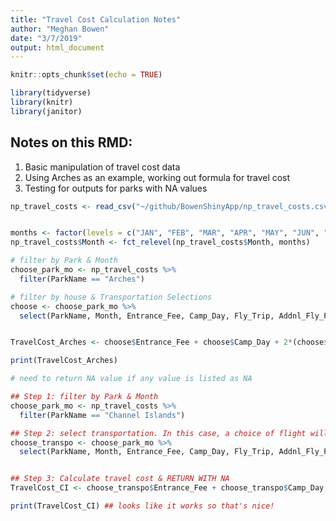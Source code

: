 ```yaml
---
title: "Travel Cost Calculation Notes"
author: "Meghan Bowen"
date: "3/7/2019"
output: html_document
---
```


```r
knitr::opts_chunk$set(echo = TRUE)
```

```r

library(tidyverse)
library(knitr)
library(janitor)

```

## Notes on this RMD:
1. Basic manipulation of travel cost data 
2. Using Arches as an example, working out formula for travel cost
3. Testing for outputs for parks with NA values

```r

np_travel_costs <- read_csv("~/github/BowenShinyApp/np_travel_costs.csv")


months <- factor(levels = c("JAN", "FEB", "MAR", "APR", "MAY", "JUN", "JUL", "AUG", "SEP", "OCT", "NOV", "DEC"))
np_travel_costs$Month <- fct_relevel(np_travel_costs$Month, months)

```

```r

# filter by Park & Month
choose_park_mo <- np_travel_costs %>% 
  filter(ParkName == "Arches")

# filter by house & Transportation Selections
choose <- choose_park_mo %>% 
  select(ParkName, Month, Entrance_Fee, Camp_Day, Fly_Trip, Addnl_Fly_Fee, Addnl_Boat_Fee) ## need to include Addnl_Fee IF 1) Selected Channel Islands OR 2) Selected Flying as transportation


TravelCost_Arches <- choose$Entrance_Fee + choose$Camp_Day + 2*(choose$Fly_Trip) + 2*(choose$Addnl_Fly_Fee) + choose$Addnl_Boat_Fee 

print(TravelCost_Arches)


```

```r

# need to return NA value if any value is listed as NA

## Step 1: filter by Park & Month
choose_park_mo <- np_travel_costs %>% 
  filter(ParkName == "Channel Islands") 

## Step 2: select transportation. In this case, a choice of flight will return NA
choose_transpo <- choose_park_mo %>% 
  select(ParkName, Month, Entrance_Fee, Camp_Day, Fly_Trip, Addnl_Fly_Fee, Addnl_Boat_Fee)


## Step 3: Calculate travel cost & RETURN WITH NA
TravelCost_CI <- choose_transpo$Entrance_Fee + choose_transpo$Camp_Day + 2*(choose_transpo$Fly_Trip) + choose_transpo$Addnl_Fly_Fee + choose_transpo$Addnl_Boat_Fee 

print(TravelCost_CI) ## looks like it works so that's nice!

```




